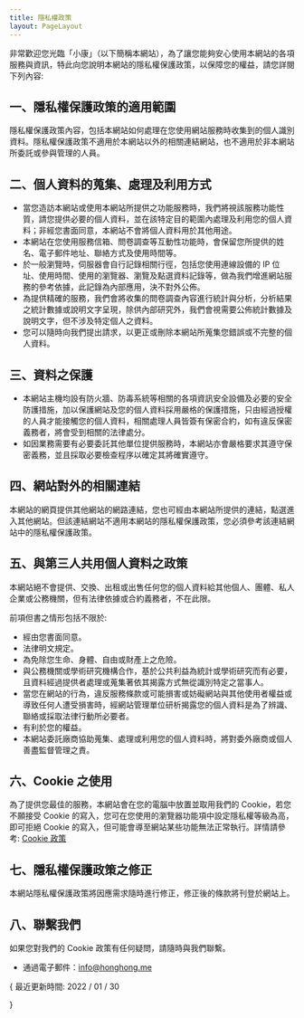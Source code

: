 ```yaml
---
title: 隱私權政策
layout: PageLayout
---
```


非常歡迎您光臨「小康」（以下簡稱本網站），為了讓您能夠安心使用本網站的各項服務與資訊，特此向您說明本網站的隱私權保護政策，以保障您的權益，請您詳閱下列內容:

## 一、隱私權保護政策的適用範圍

隱私權保護政策內容，包括本網站如何處理在您使用網站服務時收集到的個人識別資料。隱私權保護政策不適用於本網站以外的相關連結網站，也不適用於非本網站所委託或參與管理的人員。

## 二、個人資料的蒐集、處理及利用方式

- 當您造訪本網站或使用本網站所提供之功能服務時，我們將視該服務功能性質，請您提供必要的個人資料，並在該特定目的範圍內處理及利用您的個人資料；非經您書面同意，本網站不會將個人資料用於其他用途。
- 本網站在您使用服務信箱、問卷調查等互動性功能時，會保留您所提供的姓名、電子郵件地址、聯絡方式及使用時間等。
- 於一般瀏覽時，伺服器會自行記錄相關行徑，包括您使用連線設備的 IP 位址、使用時間、使用的瀏覽器、瀏覽及點選資料記錄等，做為我們增進網站服務的參考依據，此記錄為內部應用，決不對外公佈。
- 為提供精確的服務，我們會將收集的問卷調查內容進行統計與分析，分析結果之統計數據或說明文字呈現，除供內部研究外，我們會視需要公佈統計數據及說明文字，但不涉及特定個人之資料。
- 您可以隨時向我們提出請求，以更正或刪除本網站所蒐集您錯誤或不完整的個人資料。

## 三、資料之保護

- 本網站主機均設有防火牆、防毒系統等相關的各項資訊安全設備及必要的安全防護措施，加以保護網站及您的個人資料採用嚴格的保護措施，只由經過授權的人員才能接觸您的個人資料，相關處理人員皆簽有保密合約，如有違反保密義務者，將會受到相關的法律處分。
- 如因業務需要有必要委託其他單位提供服務時，本網站亦會嚴格要求其遵守保密義務，並且採取必要檢查程序以確定其將確實遵守。

## 四、網站對外的相關連結

本網站的網頁提供其他網站的網路連結，您也可經由本網站所提供的連結，點選進入其他網站。但該連結網站不適用本網站的隱私權保護政策，您必須參考該連結網站中的隱私權保護政策。

## 五、與第三人共用個人資料之政策

本網站絕不會提供、交換、出租或出售任何您的個人資料給其他個人、團體、私人企業或公務機關，但有法律依據或合約義務者，不在此限。

前項但書之情形包括不限於:

- 經由您書面同意。
- 法律明文規定。
- 為免除您生命、身體、自由或財產上之危險。
- 與公務機關或學術研究機構合作，基於公共利益為統計或學術研究而有必要，且資料經過提供者處理或蒐集著依其揭露方式無從識別特定之當事人。
- 當您在網站的行為，違反服務條款或可能損害或妨礙網站與其他使用者權益或導致任何人遭受損害時，經網站管理單位研析揭露您的個人資料是為了辨識、聯絡或採取法律行動所必要者。
- 有利於您的權益。
- 本網站委託廠商協助蒐集、處理或利用您的個人資料時，將對委外廠商或個人善盡監督管理之責。

## 六、Cookie 之使用

為了提供您最佳的服務，本網站會在您的電腦中放置並取用我們的 Cookie，若您不願接受 Cookie 的寫入，您可在您使用的瀏覽器功能項中設定隱私權等級為高，即可拒絕 Cookie 的寫入，但可能會導至網站某些功能無法正常執行。詳情請參考: [Cookie 政策](/cookie-policy)

## 七、隱私權保護政策之修正

本網站隱私權保護政策將因應需求隨時進行修正，修正後的條款將刊登於網站上。

## 八、聯繫我們

如果您對我們的 Cookie 政策有任何疑問，請隨時與我們聯繫。

- 通過電子郵件：[info@honghong.me](mailto:info@honghong.me)

{<span className="mx-2 block rounded-xl bg-red-500 p-2 text-center text-white dark:text-white my-4">
最近更新時間: 2022 / 01 / 30

</span>}
